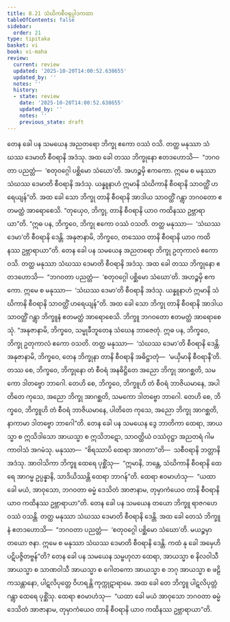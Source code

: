 ```yaml
---
title: 8.21 သံဃိကစီဝရုပ္ပါဒကထာ
tableOfContents: false
sidebar:
  order: 21
type: tipitaka
basket: vi
book: vi-maha
review:
  current: review
  updated: '2025-10-20T14:00:52.638655'
  updated_by: ''
  notes: ''
  history:
  - state: review
    date: '2025-10-20T14:00:52.638655'
    updated_by: ''
    notes: ''
    previous_state: draft
---
```



<DynamicBreadcrumb />


<ReviewStatus review={frontmatter.review} showDetails={true} />

<HypothesisAnnotation frontmatter={frontmatter} />

<Division number="363" book="vi-maha" e="ch" v="3" p="414">

<Paragraph number="1692" book="vi-maha">
တေန ခေါ ပန သမယေန အညတရော ဘိက္ခု ဧကော ဝဿံ ဝသိ. တတ္ထ မနုဿာ သံဃဿ ဒေမာတိ စီဝရာနိ အဒံသု. အထ ခေါ တဿ ဘိက္ခုနော ဧတဒဟောသိ—  “ဘဂဝတာ ပညတ္တံ—  ‘စတုဝဂ္ဂေါ ပစ္ဆိမော သံဃော’တိ. အဟဉ္စမှိ ဧကကော. ဣမေ စ မနုဿာ သံဃဿ ဒေမာတိ စီဝရာနိ အဒံသု. ယန္နူနာဟံ ဣမာနိ သံဃိကာနိ စီဝရာနိ သာဝတ္ထိံ ဟရေယျန်”တိ. အထ ခေါ သော ဘိက္ခု တာနိ စီဝရာနိ အာဒါယ သာဝတ္ထိံ ဂန္တွာ ဘဂဝတော ဧတမတ္ထံ အာရောစေသိ. “တုယှေဝ, ဘိက္ခု, တာနိ စီဝရာနိ ယာဝ ကထိနဿ ဥဗ္ဘာရာယာ”တိ. “ဣဓ ပန, ဘိက္ခဝေ, ဘိက္ခု ဧကော ဝဿံ ဝသတိ. တတ္ထ မနုဿာ—  ‘သံဃဿ ဒေမာ’တိ စီဝရာနိ ဒေန္တိ. အနုဇာနာမိ, ဘိက္ခဝေ, တဿေဝ တာနိ စီဝရာနိ ယာဝ ကထိနဿ ဥဗ္ဘာရာယာ”တိ.
</Paragraph>

<Paragraph number="1693" book="vi-maha">
တေန ခေါ ပန သမယေန အညတရော ဘိက္ခု ဥတုကာလံ ဧကော ဝသိ. တတ္ထ မနုဿာ သံဃဿ ဒေမာတိ စီဝရာနိ အဒံသု. အထ ခေါ တဿ ဘိက္ခုနော ဧတဒဟောသိ—  “ဘဂဝတာ ပညတ္တံ—  ‘စတုဝဂ္ဂေါ ပစ္ဆိမော သံဃော’တိ. အဟဉ္စမှိ ဧကကော. ဣမေ စ မနုဿာ—  ‘သံဃဿ ဒေမာ’တိ စီဝရာနိ အဒံသု. ယန္နူနာဟံ ဣမာနိ သံဃိကာနိ စီဝရာနိ သာဝတ္ထိံ ဟရေယျန်”တိ. အထ ခေါ သော ဘိက္ခု တာနိ စီဝရာနိ အာဒါယ သာဝတ္ထိံ ဂန္တွာ ဘိက္ခူနံ ဧတမတ္ထံ အာရောစေသိ. ဘိက္ခူ ဘဂဝတော ဧတမတ္ထံ အာရောစေသုံ. “အနုဇာနာမိ, ဘိက္ခဝေ, သမ္မုခီဘူတေန သံဃေန ဘာဇေတုံ. ဣဓ ပန, ဘိက္ခဝေ, ဘိက္ခု ဥတုကာလံ ဧကော ဝသတိ. တတ္ထ မနုဿာ—  ‘သံဃဿ ဒေမာ’တိ စီဝရာနိ ဒေန္တိ. အနုဇာနာမိ, ဘိက္ခဝေ, တေန ဘိက္ခုနာ တာနိ စီဝရာနိ အဓိဋ္ဌာတုံ—  ‘မယှိမာနိ စီဝရာနီ’တိ. တဿ စေ, ဘိက္ခဝေ, ဘိက္ခုနော တံ စီဝရံ အနဓိဋ္ဌိတေ အညော ဘိက္ခု အာဂစ္ဆတိ, သမကော ဒါတဗ္ဗော ဘာဂေါ. တေဟိ စေ, ဘိက္ခဝေ, ဘိက္ခူဟိ တံ စီဝရံ ဘာဇိယမာနေ, အပါတိတေ ကုသေ, အညော ဘိက္ခု အာဂစ္ဆတိ, သမကော ဒါတဗ္ဗော ဘာဂေါ. တေဟိ စေ, ဘိက္ခဝေ, ဘိက္ခူဟိ တံ စီဝရံ ဘာဇိယမာနေ, ပါတိတေ ကုသေ, အညော ဘိက္ခု အာဂစ္ဆတိ, နာကာမာ ဒါတဗ္ဗော ဘာဂေါ”တိ.
</Paragraph>

<Paragraph number="1694" book="vi-maha">
တေန ခေါ ပန သမယေန ဒွေ ဘာတိကာ ထေရာ, အာယသ္မာ စ ဣသိဒါသော အာယသ္မာ စ ဣသိဘဋော, သာဝတ္ထိယံ ဝဿံဝုဋ္ဌာ အညတရံ ဂါမကာဝါသံ အဂမံသု. မနုဿာ—  “စိရဿာပိ ထေရာ အာဂတာ”တိ—  သစီဝရာနိ ဘတ္တာနိ အဒံသု. အာဝါသိကာ ဘိက္ခူ ထေရေ ပုစ္ဆိံသု—  “ဣမာနိ, ဘန္တေ, သံဃိကာနိ စီဝရာနိ ထေရေ အာဂမ္မ ဥပ္ပန္နာနိ, သာဒိယိဿန္တိ ထေရာ ဘာဂန်”တိ. ထေရာ ဧဝမာဟံသု—  “ယထာ ခေါ မယံ, အာဝုသော, ဘဂဝတာ ဓမ္မံ ဒေသိတံ အာဇာနာမ, တုမှာကံယေဝ တာနိ စီဝရာနိ ယာဝ ကထိနဿ ဥဗ္ဘာရာယာ”တိ.
</Paragraph>

<Paragraph number="1695" book="vi-maha">
တေန ခေါ ပန သမယေန တယော ဘိက္ခူ ရာဇဂဟေ ဝဿံ ဝသန္တိ. တတ္ထ မနုဿာ သံဃဿ ဒေမာတိ စီဝရာနိ ဒေန္တိ. အထ ခေါ တေသံ ဘိက္ခူနံ ဧတဒဟောသိ—  “ဘဂဝတာ ပညတ္တံ—  ‘စတုဝဂ္ဂေါ ပစ္ဆိမော သံဃော’တိ. မယဉ္စမှာ တယော ဇနာ. ဣမေ စ မနုဿာ သံဃဿ ဒေမာတိ စီဝရာနိ ဒေန္တိ. ကထံ နု ခေါ အမှေဟိ ပဋိပဇ္ဇိတဗ္ဗန်”တိ? တေန ခေါ ပန သမယေန သမ္ဗဟုလာ ထေရာ, အာယသ္မာ စ နိလဝါသီ အာယသ္မာ စ သာဏဝါသီ အာယသ္မာ စ ဂေါတကော အာယသ္မာ စ ဘဂု အာယသ္မာ စ ဖဠိကသန္တာနော, ပါဋလိပုတ္တေ ဝိဟရန္တိ ကုက္ကုဋာရာမေ. အထ ခေါ တေ ဘိက္ခူ ပါဋလိပုတ္တံ ဂန္တွာ ထေရေ ပုစ္ဆိံသု. ထေရာ ဧဝမာဟံသု—  “ယထာ ခေါ မယံ အာဝုသော ဘဂဝတာ ဓမ္မံ ဒေသိတံ အာဇာနာမ, တုမှာကံယေဝ တာနိ စီဝရာနိ ယာဝ ကထိနဿ ဥဗ္ဘာရာယာ”တိ.
</Paragraph>
</Division>